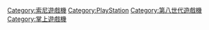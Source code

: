 {{catmore}}
{{Commonscat|PlayStation Vita}}

[[Category:索尼遊戲機|Category:索尼遊戲機]]
[[Category:PlayStation|Category:PlayStation]]
[[Category:第八世代遊戲機|Category:第八世代遊戲機]]
[[Category:掌上遊戲機|Category:掌上遊戲機]]